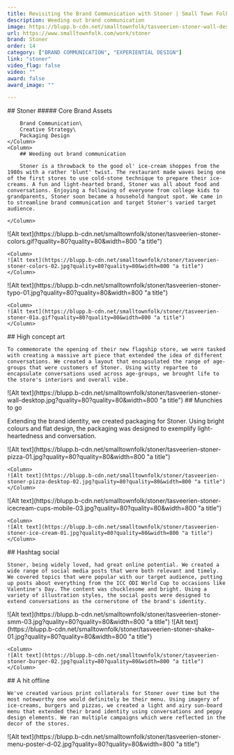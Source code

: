 ```yaml
---
title: Revisiting the Brand Communication with Stoner | Small Town Folk — Small Town Folk
description: Weeding out brand communication 
image: https://blupp.b-cdn.net/smalltownfolk/tasveerien-stoner-wall-desktop-03.jpg?quality=80
url: https://www.smalltownfolk.com/work/stoner
brand: Stoner  
order: 14
category: ["BRAND COMMUNICATION", "EXPERIENTIAL DESIGN"]
link: "stoner"
video_flag: false
video: ""
award: false
award_image: ""

---
```


<Column2>
    <Column>
        ## Stoner
        ##### Core Brand Assets

        Brand Communication\
        Creative Strategy\
        Packaging Design
    </Column>
    <Column>  
        ## Weeding out brand communication  
        
        Stoner is a throwback to the good ol' ice-cream shoppes from the 1980s with a rather 'blunt' twist. The restaurant made waves being one of the first stores to use cold-stone technique to prepare their ice-creams. A fun and light-hearted brand, Stoner was all about food and conversations. Enjoying a following of everyone from college kids to grandparents, Stoner soon became a household hangout spot. We came in to streamline brand communication and target Stoner's varied target audience.

    </Column>
</Column2>

<Column2>
    <Column>
    ![Alt text](https://blupp.b-cdn.net/smalltownfolk/stoner/tasveerien-stoner-colors.gif?quality=80?quality=80&width=800 "a title") 
    </Column>

    <Column>
    ![Alt text](https://blupp.b-cdn.net/smalltownfolk/stoner/tasveerien-stoner-colors-02.jpg?quality=80?quality=80&width=800 "a title")
    </Column>
</Column2>

<Column2>
    <Column>
    ![Alt text](https://blupp.b-cdn.net/smalltownfolk/stoner/tasveerien-stoner-typo-01.jpg?quality=80?quality=80&width=800 "a title") 
    </Column>

    <Column>
    ![Alt text](https://blupp.b-cdn.net/smalltownfolk/stoner/tasveerien-stoner-01a.gif?quality=80?quality=80&width=800 "a title")
    </Column>
</Column2>

<Column>
    ## High concept art

    To commemorate the opening of their new flagship store, we were tasked with creating a massive art piece that extended the idea of different conversations. We created a layout that encapsulated the range of age-groups that were customers of Stoner. Using witty repartee to encapsulate conversations used across age-groups, we brought life to the store's interiors and overall vibe.
</Column>

<Column>
    <Column>
    ![Alt text](https://blupp.b-cdn.net/smalltownfolk/stoner/tasveerien-stoner-wall-desktop.jpg?quality=80?quality=80&width=800 "a title") 
    </Column>
</Column>

<Column>
    ## Munchies to go

   Extending the brand identity, we created packaging for Stoner. Using bright colours and flat design, the packaging was designed to exemplify light-heartedness and conversation.
</Column>

<Column2>
    <Column>
    ![Alt text](https://blupp.b-cdn.net/smalltownfolk/stoner/tasveerien-stoner-pizza-01.jpg?quality=80?quality=80&width=800 "a title") 
    </Column>

    <Column>
    ![Alt text](https://blupp.b-cdn.net/smalltownfolk/stoner/tasveerien-stoner-pizza-desktop-02.jpg?quality=80?quality=80&width=800 "a title")
    </Column>
</Column2>

<Column2>
    <Column>
    ![Alt text](https://blupp.b-cdn.net/smalltownfolk/stoner/tasveerien-stoner-icecream-cups-mobile-03.jpg?quality=80?quality=80&width=800 "a title") 
    </Column>

    <Column>
    ![Alt text](https://blupp.b-cdn.net/smalltownfolk/stoner/tasveerien-stoner-ice-cream-01.jpg?quality=80?quality=80&width=800 "a title")
    </Column>
</Column2>

<Column>
    ## Hashtag social

    Stoner, being widely loved, had great online potential. We created a wide range of social media posts that were both relevant and timely. We covered topics that were popular with our target audience, putting up posts about everything from the ICC ODI World Cup to occasions like Valentine's Day. The content was chucklesome and bright. Using a variety of illustration styles, the social posts were designed to extend conversations as the cornerstone of the brand's identity.

</Column>

<Column>
    ![Alt text](https://blupp.b-cdn.net/smalltownfolk/stoner/tasveerien-stoner-smm-03.jpg?quality=80?quality=80&width=800 "a title")
</Column>

<Column2>
    <Column>
    ![Alt text](https://blupp.b-cdn.net/smalltownfolk/stoner/tasveerien-stoner-shake-01.jpg?quality=80?quality=80&width=800 "a title") 
    </Column>

    <Column>
    ![Alt text](https://blupp.b-cdn.net/smalltownfolk/stoner/tasveerien-stoner-burger-02.jpg?quality=80?quality=80&width=800 "a title")
    </Column>
</Column2>

<Column>
    ## A hit offline

    We've created various print collaterals for Stoner over time but the most noteworthy one would definitely be their menu. Using imagery of ice-creams, burgers and pizzas, we created a light and airy sun-board menu that extended their brand identity using conversations and peppy design elements. We ran multiple campaigns which were reflected in the decor of the stores.
</Column>

<Column>
    ![Alt text](https://blupp.b-cdn.net/smalltownfolk/stoner/tasveerien-stoner-menu-poster-d-02.jpg?quality=80?quality=80&width=800 "a title")
</Column>
